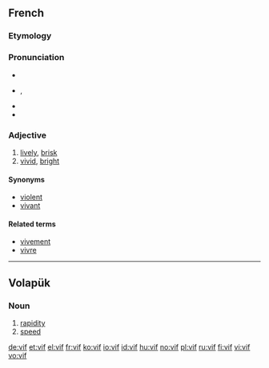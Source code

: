 {{also|víf}}
==French==

===Etymology===
{{etyl|la|fr}} {{term|vivus|vīvus|alive, living|lang=la}}

===Pronunciation===
* {{audio|Fr-vif.ogg|audio}}
* {{IPA|/vif/|lang=fr}}, {{SAMPA|/vif/}}
* {{audio|Fr-Paris--vif.ogg|Audio (Paris)}}
* {{homophones|vifs|lang=fr}}

===Adjective===
{{fr-adj|f=vive}}

# [[lively]], [[brisk]]
# [[vivid]], [[bright]]

====Synonyms====
* [[violent]]
* [[vivant]]

====Related terms====
* [[vivement]]
* [[vivre]]

----

==Volapük==

===Noun===
{{infl|vo|noun}}

# [[rapidity]]
# [[speed]]<!--aren't these two the same?-->

[[de:vif]]
[[et:vif]]
[[el:vif]]
[[fr:vif]]
[[ko:vif]]
[[io:vif]]
[[id:vif]]
[[hu:vif]]
[[no:vif]]
[[pl:vif]]
[[ru:vif]]
[[fi:vif]]
[[vi:vif]]
[[vo:vif]]